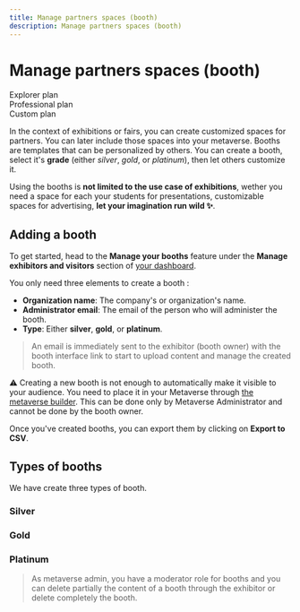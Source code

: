 ```yaml
---
title: Manage partners spaces (booth)
description: Manage partners spaces (booth)
---
```


# Manage partners spaces (booth)

<div class="flex-row">
  <div class="plan">Explorer plan</div>
  <div class="plan">Professional plan</div>
  <div class="plan">Custom plan</div>
</div>

In the context of exhibitions or fairs, you can create customized spaces for partners. You can later include those spaces into your metaverse. Booths are templates that can be personalized by others. You can create a booth, select it's **grade** (either *silver*, *gold*, or *platinum*), then let others customize it.

Using the booths is **not limited to the use case of exhibitions**, wether you need a space for each your students for presentations, customizable spaces for advertising, **let your imagination run wild ✨**.

## Adding a booth

To get started, head to the **Manage your booths** feature under the **Manage exhibitors and visitors** section of [your dashboard](https://dashboard.mext.app/metaverse).

You only need three elements to create a booth :

* **Organization name**: The company's or organization's name.
* **Administrator email**: The email of the person who will administer the booth.
* **Type**: Either **silver**, **gold**, or **platinum**.

> An email is immediately sent to the exhibitor (booth owner) with the booth interface link to start to upload content and manage the created booth.

⚠ Creating a new booth is not enough to automatically make it visible to your audience. You need to place it in your Metaverse through [the metaverse builder](/docs/metaverse/manage-your-metaverse/customize-your-metaverse/metaverse-editor). This can be done only by Metaverse Administrator and cannot be done by the booth owner.

Once you've created booths, you can export them by clicking on **Export to CSV**.

## Types of booths

We have create three types of booth.

### Silver

### Gold

### Platinum

> As metaverse admin, you have a moderator role for booths and you can delete partially the content of a booth through the exhibitor or delete completely the booth.
